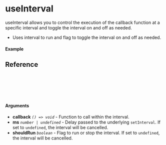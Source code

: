 
<Meta of={useInterval} title="useInterval" />

# useInterval

useInterval allows you to control the execution of the callback function at a specific interval and toggle the interval on and off as needed.

- Uses interval to run and flag to toggle the interval on and off as needed.

#### Example

<Canvas of={useInterval.Example_useInterval} />

## Reference

```ts
const useInterval = (
  callback: () => void,
  interval: number,
  shouldRun: boolean
) => void;
```

#### Arguments

- **callback** _`() => void`_ - Function to call within the interval.
- **ms** _`number | undefined`_ - Delay passed to the underlying `setInterval`. If set to
  `undefined`, the interval will be cancelled.
- **shouldRun** _`boolean`_ - Flag to run or stop the interval. If set to `undefined`, the interval will be cancelled.
